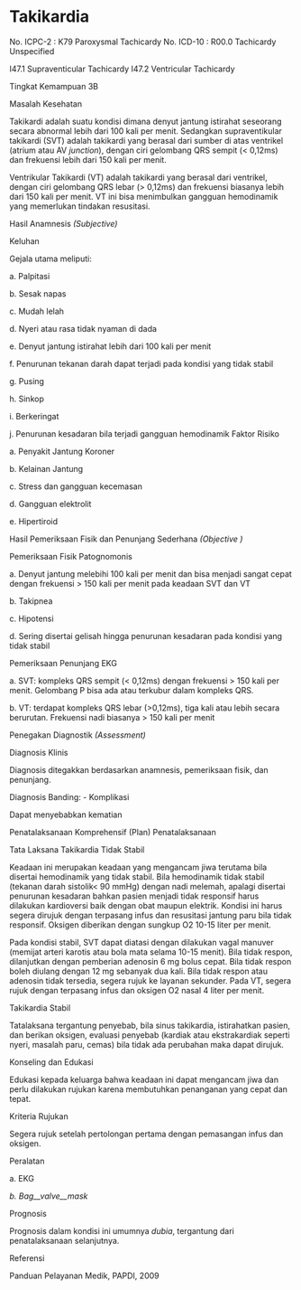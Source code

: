 # Takikardia

No. ICPC-2 : K79 Paroxysmal Tachicardy No. ICD-10 : R00.0 Tachicardy Unspecified

I47.1 Supraventicular Tachicardy I47.2 Ventricular Tachicardy

Tingkat Kemampuan 3B

Masalah Kesehatan

Takikardi adalah suatu kondisi dimana denyut jantung istirahat seseorang secara abnormal lebih dari 100 kali per menit. Sedangkan supraventikular takikardi (SVT) adalah takikardi yang berasal dari sumber di atas ventrikel (atrium atau AV _junction_), dengan ciri gelombang QRS sempit (\< 0,12ms) dan frekuensi lebih dari 150 kali per menit.

Ventrikular Takikardi (VT) adalah takikardi yang berasal dari ventrikel, dengan ciri gelombang QRS lebar (> 0,12ms) dan frekuensi biasanya lebih dari 150 kali per menit. VT ini bisa menimbulkan gangguan hemodinamik yang memerlukan tindakan resusitasi.

Hasil Anamnesis _(Subjective)_

Keluhan

Gejala utama meliputi:

 

a. Palpitasi

b. Sesak napas

c. Mudah lelah

d. Nyeri atau rasa tidak nyaman di dada

e. Denyut jantung istirahat lebih dari 100 kali per menit

f. Penurunan tekanan darah dapat terjadi pada kondisi yang tidak stabil

g. Pusing

h. Sinkop

i. Berkeringat

j. Penurunan kesadaran bila terjadi gangguan hemodinamik Faktor Risiko

a. Penyakit Jantung Koroner

b. Kelainan Jantung

c. Stress dan gangguan kecemasan

d. Gangguan elektrolit

e. Hipertiroid

Hasil Pemeriksaan Fisik dan Penunjang Sederhana _(Objective_ _)_

Pemeriksaan Fisik Patognomonis

a. Denyut jantung melebihi 100 kali per menit dan bisa menjadi sangat cepat dengan frekuensi > 150 kali per menit pada keadaan SVT dan VT

b. Takipnea

c. Hipotensi

d. Sering disertai gelisah hingga penurunan kesadaran pada kondisi yang tidak stabil

Pemeriksaan Penunjang EKG

a. SVT: kompleks QRS sempit (\< 0,12ms) dengan frekuensi > 150 kali per menit. Gelombang P bisa ada atau terkubur dalam kompleks QRS.

b. VT: terdapat kompleks QRS lebar (>0,12ms), tiga kali atau lebih secara berurutan. Frekuensi nadi biasanya > 150 kali per menit

Penegakan Diagnostik _(Assessment)_

Diagnosis Klinis

 

Diagnosis ditegakkan berdasarkan anamnesis, pemeriksaan fisik, dan penunjang.

Diagnosis Banding: - Komplikasi

Dapat menyebabkan kematian

Penatalaksanaan Komprehensif (Plan) Penatalaksanaan

Tata Laksana Takikardia Tidak Stabil

Keadaan ini merupakan keadaan yang mengancam jiwa terutama bila disertai hemodinamik yang tidak stabil. Bila hemodinamik tidak stabil (tekanan darah sistolik\< 90 mmHg) dengan nadi melemah, apalagi disertai penurunan kesadaran bahkan pasien menjadi tidak responsif harus dilakukan kardioversi baik dengan obat maupun elektrik. Kondisi ini harus segera dirujuk dengan terpasang infus dan resusitasi jantung paru bila tidak responsif. Oksigen diberikan dengan sungkup O2 10-15 liter per menit.

Pada kondisi stabil, SVT dapat diatasi dengan dilakukan vagal manuver (memijat arteri karotis atau bola mata selama 10-15 menit). Bila tidak respon, dilanjutkan dengan pemberian adenosin 6 mg bolus cepat. Bila tidak respon boleh diulang dengan 12 mg sebanyak dua kali. Bila tidak respon atau adenosin tidak tersedia, segera rujuk ke layanan sekunder. Pada VT, segera rujuk dengan terpasang infus dan oksigen O2 nasal 4 liter per menit.

Takikardia Stabil

Tatalaksana tergantung penyebab, bila sinus takikardia, istirahatkan pasien, dan berikan oksigen, evaluasi penyebab (kardiak atau ekstrakardiak seperti nyeri, masalah paru, cemas) bila tidak ada perubahan maka dapat dirujuk.

Konseling dan Edukasi

Edukasi kepada keluarga bahwa keadaan ini dapat mengancam jiwa dan perlu dilakukan rujukan karena membutuhkan penanganan yang cepat dan tepat.

Kriteria Rujukan

Segera rujuk setelah pertolongan pertama dengan pemasangan infus dan oksigen.

 

Peralatan

a. EKG

_b._ _Bag__valve__mask_

Prognosis

Prognosis dalam kondisi ini umumnya _dubia_, tergantung dari penatalaksanaan selanjutnya.

Referensi

Panduan Pelayanan Medik, PAPDI, 2009
